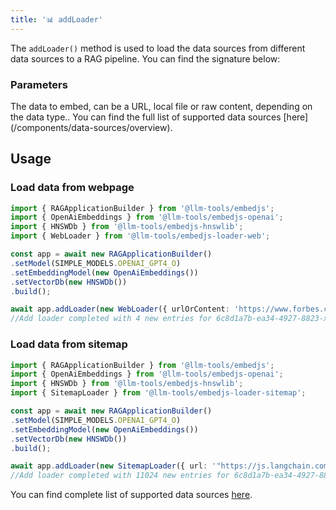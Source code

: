 ---
title: '📊 addLoader'
---

The `addLoader()` method is used to load the data sources from different data sources to a RAG pipeline. You can find the signature below:

### Parameters

<ParamField path="loaderParam" type="string" required>
    The data to embed, can be a URL, local file or raw content, depending on the data type.. You can find the full list of supported data sources [here](/components/data-sources/overview).
</ParamField>

## Usage

### Load data from webpage

```ts Code example
import { RAGApplicationBuilder } from '@llm-tools/embedjs';
import { OpenAiEmbeddings } from '@llm-tools/embedjs-openai';
import { HNSWDb } from '@llm-tools/embedjs-hnswlib';
import { WebLoader } from '@llm-tools/embedjs-loader-web';

const app = await new RAGApplicationBuilder()
.setModel(SIMPLE_MODELS.OPENAI_GPT4_O)
.setEmbeddingModel(new OpenAiEmbeddings())
.setVectorDb(new HNSWDb())
.build();

await app.addLoader(new WebLoader({ urlOrContent: 'https://www.forbes.com/profile/elon-musk' }));
//Add loader completed with 4 new entries for 6c8d1a7b-ea34-4927-8823-xba29dcfc5ac
```

### Load data from sitemap

```ts Code example
import { RAGApplicationBuilder } from '@llm-tools/embedjs';
import { OpenAiEmbeddings } from '@llm-tools/embedjs-openai';
import { HNSWDb } from '@llm-tools/embedjs-hnswlib';
import { SitemapLoader } from '@llm-tools/embedjs-loader-sitemap';

const app = await new RAGApplicationBuilder()
.setModel(SIMPLE_MODELS.OPENAI_GPT4_O)
.setEmbeddingModel(new OpenAiEmbeddings())
.setVectorDb(new HNSWDb())
.build();

await app.addLoader(new SitemapLoader({ url: '"https://js.langchain.com/sitemap.xml' }));
//Add loader completed with 11024 new entries for 6c8d1a7b-ea34-4927-8823-xba29dcfc5ad
```

You can find complete list of supported data sources [here](/components/data-sources/overview).
